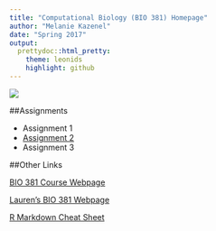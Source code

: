 ```yaml
---
title: "Computational Biology (BIO 381) Homepage"
author: "Melanie Kazenel"
date: "Spring 2017"
output: 
  prettydoc::html_pretty:
    theme: leonids
    highlight: github
---
```


![](IMG_1224.jpg)

##Assignments

* Assignment 1   
* [Assignment 2](Homework02.html)  
* Assignment 3   

##Other Links

[BIO 381 Course Webpage](https://gotellilab.github.io/Bio381/)

[Lauren's BIO 381 Webpage](https://lvash.github.io/Bio381/) 

[R Markdown Cheat Sheet](https://www.rstudio.com/wp-content/uploads/2015/02/rmarkdown-cheatsheet.pdf)

